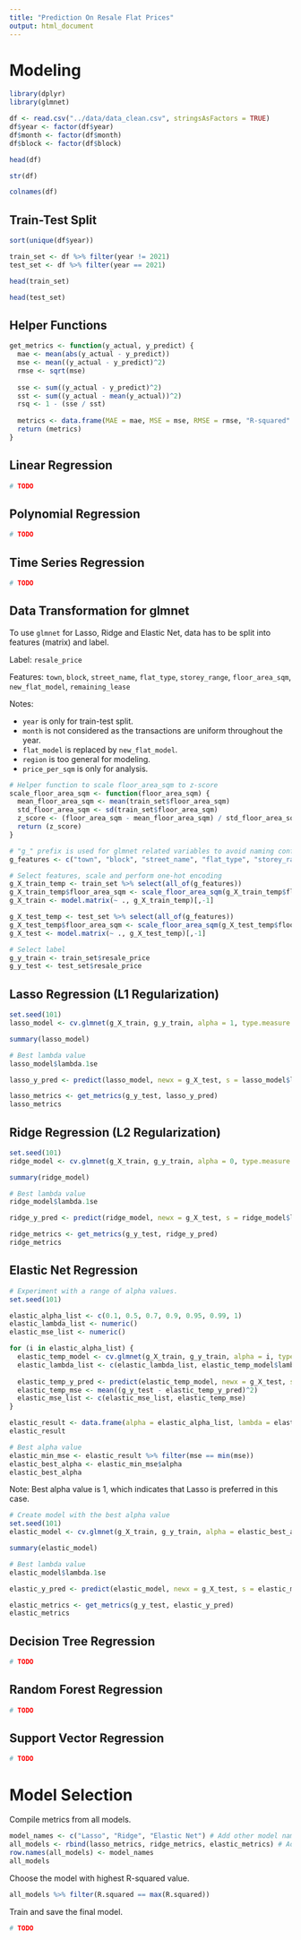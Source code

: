 ```yaml
---
title: "Prediction On Resale Flat Prices"
output: html_document
---
```


# Modeling

```r
library(dplyr)
library(glmnet)
```

```r
df <- read.csv("../data/data_clean.csv", stringsAsFactors = TRUE)
df$year <- factor(df$year)
df$month <- factor(df$month)
df$block <- factor(df$block)
```

```r
head(df)
```

```r
str(df)
```

```r
colnames(df)
```

## Train-Test Split

```r
sort(unique(df$year))
```

```r
train_set <- df %>% filter(year != 2021)
test_set <- df %>% filter(year == 2021)
```

```r
head(train_set)
```

```r
head(test_set)
```

## Helper Functions

```r
get_metrics <- function(y_actual, y_predict) {
  mae <- mean(abs(y_actual - y_predict))
  mse <- mean((y_actual - y_predict)^2)
  rmse <- sqrt(mse)
  
  sse <- sum((y_actual - y_predict)^2)
  sst <- sum((y_actual - mean(y_actual))^2)
  rsq <- 1 - (sse / sst)
  
  metrics <- data.frame(MAE = mae, MSE = mse, RMSE = rmse, "R-squared" = rsq)
  return (metrics)
}
```

## Linear Regression

```r
# TODO
```

## Polynomial Regression

```r
# TODO
```

## Time Series Regression

```r
# TODO
```

## Data Transformation for glmnet

To use `glmnet` for Lasso, Ridge and Elastic Net, data has to be split into features (matrix) and label.

Label:
`resale_price`

Features:
`town`, `block`, `street_name`, `flat_type`, `storey_range`, `floor_area_sqm`, `new_flat_model`, `remaining_lease`

Notes:

- `year` is only for train-test split.
- `month` is not considered as the transactions are uniform throughout the year.
- `flat_model` is replaced by `new_flat_model`.
- `region` is too general for modeling.
- `price_per_sqm` is only for analysis.

```r
# Helper function to scale floor_area_sqm to z-score
scale_floor_area_sqm <- function(floor_area_sqm) {
  mean_floor_area_sqm <- mean(train_set$floor_area_sqm)
  std_floor_area_sqm <- sd(train_set$floor_area_sqm)
  z_score <- (floor_area_sqm - mean_floor_area_sqm) / std_floor_area_sqm
  return (z_score)
}
```


```r
# "g_" prefix is used for glmnet related variables to avoid naming conflicts
g_features <- c("town", "block", "street_name", "flat_type", "storey_range", "floor_area_sqm", "new_flat_model", "remaining_lease")

# Select features, scale and perform one-hot encoding
g_X_train_temp <- train_set %>% select(all_of(g_features))
g_X_train_temp$floor_area_sqm <- scale_floor_area_sqm(g_X_train_temp$floor_area_sqm)
g_X_train <- model.matrix(~ ., g_X_train_temp)[,-1]

g_X_test_temp <- test_set %>% select(all_of(g_features))
g_X_test_temp$floor_area_sqm <- scale_floor_area_sqm(g_X_test_temp$floor_area_sqm)
g_X_test <- model.matrix(~ ., g_X_test_temp)[,-1]

# Select label
g_y_train <- train_set$resale_price
g_y_test <- test_set$resale_price
```

## Lasso Regression (L1 Regularization)

```r
set.seed(101)
lasso_model <- cv.glmnet(g_X_train, g_y_train, alpha = 1, type.measure = "mse", family = "gaussian")
```

```r
summary(lasso_model)
```

```r
# Best lambda value
lasso_model$lambda.1se
```

```r
lasso_y_pred <- predict(lasso_model, newx = g_X_test, s = lasso_model$lambda.1se)
```

```r
lasso_metrics <- get_metrics(g_y_test, lasso_y_pred)
lasso_metrics
```

## Ridge Regression (L2 Regularization)

```r
set.seed(101)
ridge_model <- cv.glmnet(g_X_train, g_y_train, alpha = 0, type.measure = "mse", family = "gaussian")
```

```r
summary(ridge_model)
```

```r
# Best lambda value
ridge_model$lambda.1se
```

```r
ridge_y_pred <- predict(ridge_model, newx = g_X_test, s = ridge_model$lambda.1se)
```

```r
ridge_metrics <- get_metrics(g_y_test, ridge_y_pred)
ridge_metrics
```

## Elastic Net Regression

```r
# Experiment with a range of alpha values.
set.seed(101)

elastic_alpha_list <- c(0.1, 0.5, 0.7, 0.9, 0.95, 0.99, 1)
elastic_lambda_list <- numeric()
elastic_mse_list <- numeric()

for (i in elastic_alpha_list) {
  elastic_temp_model <- cv.glmnet(g_X_train, g_y_train, alpha = i, type.measure = "mse", family = "gaussian")
  elastic_lambda_list <- c(elastic_lambda_list, elastic_temp_model$lambda.1se)
  
  elastic_temp_y_pred <- predict(elastic_temp_model, newx = g_X_test, s = elastic_temp_model$lambda.1se)
  elastic_temp_mse <- mean((g_y_test - elastic_temp_y_pred)^2)
  elastic_mse_list <- c(elastic_mse_list, elastic_temp_mse)
}

elastic_result <- data.frame(alpha = elastic_alpha_list, lambda = elastic_lambda_list, mse = elastic_mse_list)
elastic_result
```

```r
# Best alpha value
elastic_min_mse <- elastic_result %>% filter(mse == min(mse))
elastic_best_alpha <- elastic_min_mse$alpha
elastic_best_alpha
```

Note: Best alpha value is 1, which indicates that Lasso is preferred in this case.

```r
# Create model with the best alpha value
set.seed(101)
elastic_model <- cv.glmnet(g_X_train, g_y_train, alpha = elastic_best_alpha, type.measure = "mse", family = "gaussian")
```

```r
summary(elastic_model)
```

```r
# Best lambda value
elastic_model$lambda.1se
```

```r
elastic_y_pred <- predict(elastic_model, newx = g_X_test, s = elastic_model$lambda.1se)
```

```r
elastic_metrics <- get_metrics(g_y_test, elastic_y_pred)
elastic_metrics
```

## Decision Tree Regression

```r
# TODO
```

## Random Forest Regression

```r
# TODO
```

## Support Vector Regression

```r
# TODO
```

# Model Selection

Compile metrics from all models.

```r
model_names <- c("Lasso", "Ridge", "Elastic Net") # Add other model names here
all_models <- rbind(lasso_metrics, ridge_metrics, elastic_metrics) # Add other metrics here
row.names(all_models) <- model_names
all_models
```

Choose the model with highest R-squared value.

```r
all_models %>% filter(R.squared == max(R.squared))
```

Train and save the final model.

```r
# TODO
```

